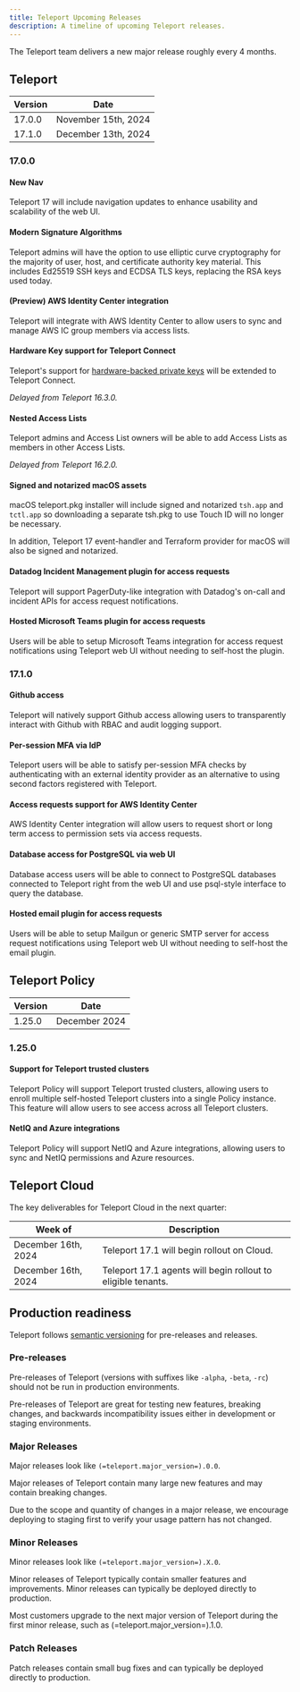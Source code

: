```yaml
---
title: Teleport Upcoming Releases
description: A timeline of upcoming Teleport releases.
---
```


The Teleport team delivers a new major release roughly every 4 months.

## Teleport

| Version | Date                |
|---------|---------------------|
| 17.0.0  | November 15th, 2024 |
| 17.1.0  | December 13th, 2024 |

### 17.0.0

#### New Nav

Teleport 17 will include navigation updates to enhance usability and
scalability of the web UI.

#### Modern Signature Algorithms

Teleport admins will have the option to use elliptic curve cryptography for the
majority of user, host, and certificate authority key material. This includes
Ed25519 SSH keys and ECDSA TLS keys, replacing the RSA keys used today.

#### (Preview) AWS Identity Center integration

Teleport will integrate with AWS Identity Center to allow users to sync and
manage AWS IC group members via access lists.

#### Hardware Key support for Teleport Connect

Teleport's support for [hardware-backed private
keys](admin-guides/access-controls/guides/hardware-key-support.mdx) will be extended to
Teleport Connect.

*Delayed from Teleport 16.3.0.*

#### Nested Access Lists

Teleport admins and Access List owners will be able to add Access Lists as
members in other Access Lists.

*Delayed from Teleport 16.2.0.*

#### Signed and notarized macOS assets

macOS teleport.pkg installer will include signed and notarized `tsh.app` and `tctl.app`
so downloading a separate tsh.pkg to use Touch ID will no longer be necessary.

In addition, Teleport 17 event-handler and Terraform provider for macOS will also be
signed and notarized.

#### Datadog Incident Management plugin for access requests

Teleport will support PagerDuty-like integration with Datadog's on-call and incident APIs
for access request notifications.

#### Hosted Microsoft Teams plugin for access requests

Users will be able to setup Microsoft Teams integration for access request notifications
using Teleport web UI without needing to self-host the plugin.

### 17.1.0

#### Github access

Teleport will natively support Github access allowing users to transparently interact with
Github with RBAC and audit logging support.

#### Per-session MFA via IdP

Teleport users will be able to satisfy per-session MFA checks by authenticating with an external
identity provider as an alternative to using second factors registered with Teleport.

#### Access requests support for AWS Identity Center

AWS Identity Center integration will allow users to request short or long term access to permission
sets via access requests.

#### Database access for PostgreSQL via web UI

Database access users will be able to connect to PostgreSQL databases connected to Teleport right
from the web UI and use psql-style interface to query the database.

#### Hosted email plugin for access requests

Users will be able to setup Mailgun or generic SMTP server for access request notifications
using Teleport web UI without needing to self-host the email plugin.

## Teleport Policy

| Version | Date          |
|---------|---------------|
| 1.25.0  | December 2024 |

### 1.25.0

#### Support for Teleport trusted clusters

Teleport Policy will support Teleport trusted clusters, allowing users to
enroll multiple self-hosted Teleport clusters into a single Policy instance.
This feature will allow users to see access across all Teleport clusters.

#### NetIQ and Azure integrations

Teleport Policy will support NetIQ and Azure integrations, allowing users to
sync and NetIQ permissions and Azure resources.

## Teleport Cloud

The key deliverables for Teleport Cloud in the next quarter:

| Week of               | Description                                                    |
|-----------------------|----------------------------------------------------------------|
| December 16th, 2024   | Teleport 17.1 will begin rollout on Cloud.                     |
| December 16th, 2024   | Teleport 17.1 agents will begin rollout to eligible tenants.   |

## Production readiness

Teleport follows [semantic versioning](https://semver.org) for pre-releases and
releases.

### Pre-releases

Pre-releases of Teleport (versions with suffixes like `-alpha`, `-beta`, `-rc`)
should not be run in production environments.

Pre-releases of Teleport are great for testing new features, breaking changes,
and backwards incompatibility issues either in development or staging
environments.

### Major Releases

Major releases look like `(=teleport.major_version=).0.0`.

Major releases of Teleport contain many large new features and may contain
breaking changes.

Due to the scope and quantity of changes in a major release, we encourage
deploying to staging first to verify your usage pattern has not changed.

### Minor Releases

Minor releases look like `(=teleport.major_version=).X.0`.

Minor releases of Teleport typically contain smaller features and improvements.
Minor releases can typically be deployed directly to production.

Most customers upgrade to the next major version of Teleport during the first
minor release, such as (=teleport.major_version=).1.0.

### Patch Releases

Patch releases contain small bug fixes and can typically be deployed directly
to production.
